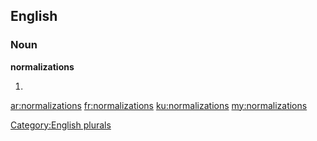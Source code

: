==English==

===Noun===
'''normalizations'''

# {{plural of|[[normalization]]}}

[[Category:English plurals]]

[[ar:normalizations]]
[[fr:normalizations]]
[[ku:normalizations]]
[[my:normalizations]]